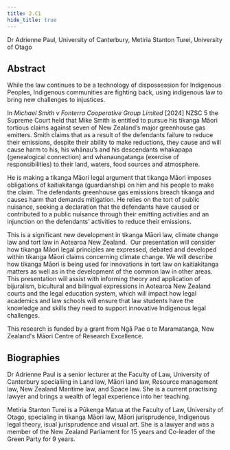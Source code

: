 ```yaml
---
title: 2.C1
hide_title: true
---
```


<AbstractHeader sKey='id2_C1'>
Dr Adrienne Paul, University of Canterbury, Metiria Stanton Turei, University of Otago

</AbstractHeader>

## Abstract
While the law continues to be a technology of dispossession for Indigenous Peoples, Indigenous
communities are fighting back, using indigenous law to bring new challenges to injustices.

In *Michael Smith v Fonterra Cooperative Group Limited* [2024] NZSC 5 the Supreme Court held that
Mike Smith is entitled to pursue his tikanga Māori tortious claims against seven of New Zealand’s
major greenhouse gas emitters. Smith claims that as a result of the defendants failure to reduce their
emissions, despite their ability to make reductions, they cause and will cause harm to his, his
whānau’s and his descendants whakapapa (genealogical connection) and whanaungatanga (exercise of
responsibilities) to their land, waters, food sources and atmosphere.

He is making a tikanga Māori legal argument that tikanga Māori imposes obligations of kaitiakitanga
(guardianship) on him and his people to make the claim. The defendants greenhouse gas emissions
breach tikanga and causes harm that demands mitigation. He relies on the tort of public nuisance,
seeking a declaration that the defendants have caused or contributed to a public nuisance through their
emitting activities and an injunction on the defendants’ activities to reduce their emissions.

This is a significant new development in tikanga Māori law, climate change law and tort law in
Aotearoa New Zealand.  Our presentation will consider how tikanga Māori legal principles are
expressed, debated and developed within tikanga Māori claims concerning climate change. We will
describe how tikanga Māori is being used for innovations in tort law on kaitiakitanga matters as well
as in the development of the common law in other areas. This presentation will assist with informing
theory and application of bijuralism, bicultural and bilingual expressions in Aotearoa New Zealand
courts and the legal education system, which will impact how legal academics and law schools will
ensure that law students have the knowledge and skills they need to support innovative Indigenous
legal challenges.

This research is funded by a grant from Ngā Pae o te Maramatanga, New Zealand&#39;s Māori Centre of
Research Excellence.

## Biographies
Dr Adrienne Paul is a senior lecturer at the Faculty of Law, University of Canterbury specialiing in
Land law, Māori land law, Resource management law, New Zealand Maritime law, and Space law.
She is a current practising lawyer and brings a wealth of legal experience into her teaching.

Metiria Stanton Turei is a Pūkenga Matua at the Faculty of Law, University of Otago, specialing in
tikanga Māori law, Māori jurisprudence, Indigenous legal theory, isual jurisprudence and visual art.
She is a lawyer and was a member of the New Zealand Parliament for 15 years and Co-leader of the
Green Party for 9 years.